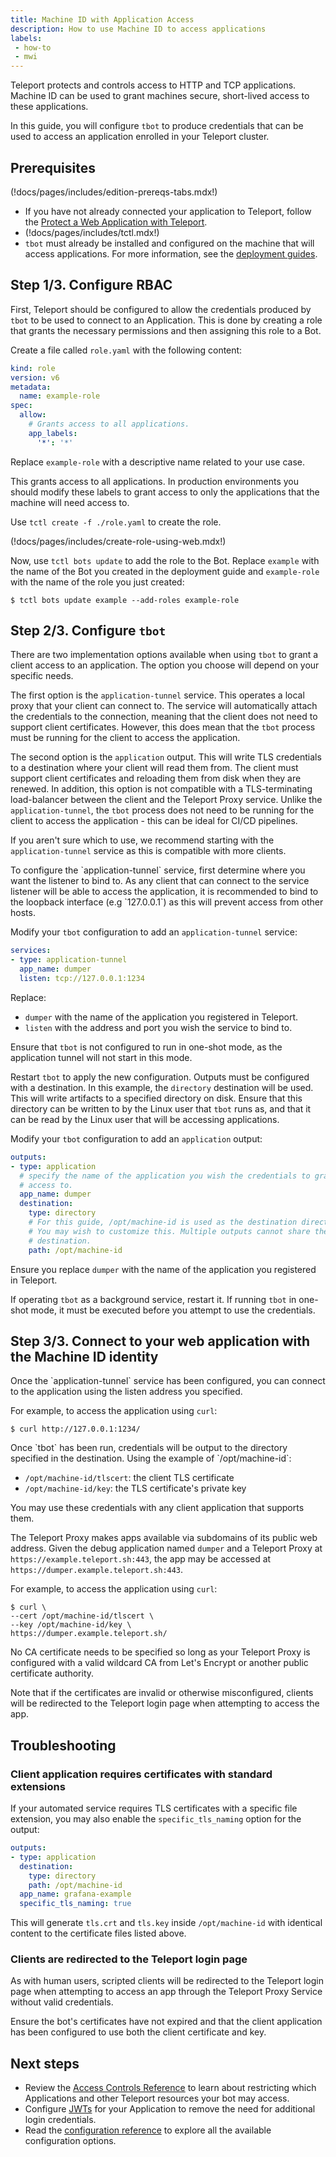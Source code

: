 ```yaml
---
title: Machine ID with Application Access
description: How to use Machine ID to access applications
labels:
 - how-to
 - mwi
---
```


Teleport protects and controls access to HTTP and TCP applications. Machine ID
can be used to grant machines secure, short-lived access to these applications.

In this guide, you will configure `tbot` to produce credentials that can be
used to access an application enrolled in your Teleport cluster.

## Prerequisites

(!docs/pages/includes/edition-prereqs-tabs.mdx!)

- If you have not already connected your application to Teleport, follow
  the [Protect a Web Application with Teleport](../../../zero-trust-access/enroll-resources/application-access/getting-started.mdx).
- (!docs/pages/includes/tctl.mdx!)
- `tbot` must already be installed and configured on the machine that will
  access applications. For more information, see the
  [deployment guides](../deployment/deployment.mdx).

## Step 1/3. Configure RBAC

First, Teleport should be configured to allow the credentials produced by `tbot`
to be used to connect to an Application. This is done by creating a role that
grants the necessary permissions and then assigning this role to a Bot.

Create a file called `role.yaml` with the following content:

```yaml
kind: role
version: v6
metadata:
  name: example-role
spec:
  allow:
    # Grants access to all applications.
    app_labels:
      '*': '*'
```

Replace `example-role` with a descriptive name related to your use case.

This grants access to all applications. In production environments you should
modify these labels to grant access to only the applications that the machine
will need access to.

Use `tctl create -f ./role.yaml` to create the role.

(!docs/pages/includes/create-role-using-web.mdx!)

Now, use `tctl bots update` to add the role to the Bot. Replace `example`
with the name of the Bot you created in the deployment guide and `example-role`
with the name of the role you just created:

```code
$ tctl bots update example --add-roles example-role
```

## Step 2/3. Configure `tbot`

There are two implementation options available when using `tbot` to grant
a client access to an application. The option you choose will depend on your
specific needs.

The first option is the `application-tunnel` service. This operates a local
proxy that your client can connect to. The service will automatically attach
the credentials to the connection, meaning that the client does not need to
support client certificates. However, this does mean that the `tbot` process
must be running for the client to access the application.

The second option is the `application` output. This will write TLS credentials
to a destination where your client will read them from. The client must support
client certificates and reloading them from disk when they are renewed. In
addition, this option is not compatible with a TLS-terminating load-balancer
between the client and the Teleport Proxy service. Unlike the
`application-tunnel`, the `tbot` process does not need to be running for the
client to access the application - this can be ideal for CI/CD pipelines.

If you aren't sure which to use, we recommend starting with the
`application-tunnel` service as this is compatible with more clients.

<Tabs>
<TabItem label="application-tunnel service">
To configure the `application-tunnel` service, first determine where you want
the listener to bind to. As any client that can connect to the service listener
will be able to access the application, it is recommended to bind to the
loopback interface (e.g `127.0.0.1`) as this will prevent access from other
hosts.

Modify your `tbot` configuration to add an `application-tunnel` service:

```yaml
services:
- type: application-tunnel
  app_name: dumper
  listen: tcp://127.0.0.1:1234
```

Replace:
- `dumper` with the name of the application you registered in Teleport.
- `listen` with the address and port you wish the service to bind to.

Ensure that `tbot` is not configured to run in one-shot mode, as the application
tunnel will not start in this mode.

Restart `tbot` to apply the new configuration.
</TabItem>
<TabItem label="application output">
Outputs must be configured with a destination. In this example, the `directory`
destination will be used. This will write artifacts to a specified directory on
disk. Ensure that this directory can be written to by the Linux user that
`tbot` runs as, and that it can be read by the Linux user that will be accessing
applications.

Modify your `tbot` configuration to add an `application` output:

```yaml
outputs:
- type: application
  # specify the name of the application you wish the credentials to grant
  # access to.
  app_name: dumper
  destination:
    type: directory
    # For this guide, /opt/machine-id is used as the destination directory.
    # You may wish to customize this. Multiple outputs cannot share the same
    # destination.
    path: /opt/machine-id
```

Ensure you replace `dumper` with the name of the application you registered in
Teleport.

If operating `tbot` as a background service, restart it. If running `tbot` in
one-shot mode, it must be executed before you attempt to use the credentials.
</TabItem>
</Tabs>

## Step 3/3. Connect to your web application with the Machine ID identity

<Tabs>
<TabItem label="application-tunnel service">
Once the `application-tunnel` service has been configured, you can connect to
the application using the listen address you specified.

For example, to access the application using `curl`:

```code
$ curl http://127.0.0.1:1234/
```
</TabItem>
<TabItem label="application output">
Once `tbot` has been run, credentials will be output to the directory specified
in the destination. Using the example of `/opt/machine-id`:

- `/opt/machine-id/tlscert`: the client TLS certificate
- `/opt/machine-id/key`: the TLS certificate's private key

You may use these credentials with any client application that supports them.

The Teleport Proxy makes apps available via subdomains of its public web
address. Given the debug application named `dumper` and a Teleport Proxy at
`https://example.teleport.sh:443`, the app may be accessed at
`https://dumper.example.teleport.sh:443`.

For example, to access the application using `curl`:

```code
$ curl \
--cert /opt/machine-id/tlscert \
--key /opt/machine-id/key \
https://dumper.example.teleport.sh/
```

No CA certificate needs to be specified so long as your Teleport Proxy is
configured with a valid wildcard CA from Let's Encrypt or another public
certificate authority.

Note that if the certificates are invalid or otherwise misconfigured, clients
will be redirected to the Teleport login page when attempting to access the app.
</TabItem>
</Tabs>

## Troubleshooting

### Client application requires certificates with standard extensions

If your automated service requires TLS certificates with a specific file
extension, you may also enable the `specific_tls_naming` option for the output:

```yaml
outputs:
- type: application
  destination:
    type: directory
    path: /opt/machine-id
  app_name: grafana-example
  specific_tls_naming: true
```

This will generate `tls.crt` and `tls.key` inside `/opt/machine-id`
with identical content to the certificate files listed above.

### Clients are redirected to the Teleport login page

As with human users, scripted clients will be redirected to the Teleport login
page when attempting to access an app through the Teleport Proxy Service without valid
credentials.

Ensure the bot's certificates have not expired and that the client application
has been configured to use both the client certificate and key.

## Next steps

- Review the [Access Controls Reference](../../../reference/access-controls/roles.mdx)
  to learn about restricting which Applications and other Teleport resources
  your bot may access.
- Configure [JWTs](../../../zero-trust-access/enroll-resources/application-access/jwt/introduction.mdx) for your
  Application to remove the need for additional login credentials.
- Read the [configuration reference](../../../reference/machine-id/configuration.mdx) to explore
  all the available configuration options.
